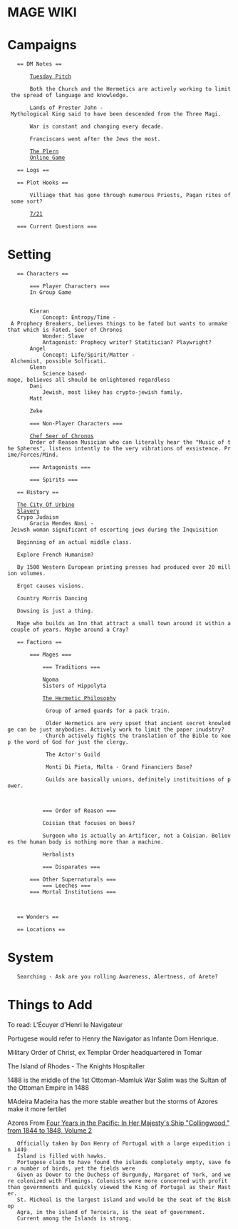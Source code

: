 
= MAGE WIKI = 

= Campaigns = 

	== DM Notes ==
	
		[[Tuesday Pitch]]

		Both the Church and the Hermetics are actively working to limit the spread of language and knowledge.

		Lands of Prester John - Mythological King said to have been descended from the Three Magi.

		War is constant and changing every decade.

		Franciscans went after the Jews the most. 

		[[The Plern]]		
		[[Online Game]]

	== Logs ==
	
	== Plot Hooks ==
	
		Villiage that has gone through numerous Priests, Pagan rites of some sort?

		[[Sesion Log|7/21]] 

	=== Current Questions ===

= Setting =

	== Characters ==

		=== Player Characters ===
		In Group Game
			
		
		Kieran 
			Concept: Entropy/Time - A Prophecy Breakers, believes things to be fated but wants to unmake that which is Fated. Seer of Chronos
			Wonder: Slave
			Antagonist: Prophecy writer? Statitician? Playwright?
		Angel
			Concept: Life/Spirit/Matter - Alchemist, possible Solficati. 
		Glenn
			Science based-mage, believes all should be enlightened regardless 
		Dani
			Jewish, most likey has crypto-jewish family.
		Matt 
				
		Zeke
		
		=== Non-Player Characters ===
		
		[[sessions/characters/npc/chef_magic|Chef Seer of Chronos]]
		Order of Reason Musician who can literally hear the "Music of the Spheres", listens intently to the very vibrations of exsistence. Prime/Forces/Mind.

		=== Antagonists ===

		=== Spirits ===
		
	== History ==
	
	[[setting/history/urbino|The City Of Urbino]]
	[[setting/history/slavery|Slavery]]
	Crypo Judaism
		Gracia Mendes Nasi - Jeiwsh woman significant of escorting jews during the Inquisition

	Beginning of an actual middle class.
	
	Explore French Humanism?
	
	By 1500 Western European printing presses had produced over 20 million volumes.

	Ergot causes visions. 
	
	Country Morris Dancing
	
	Dowsing is just a thing.

	Mage who builds an Inn that attract a small town around it within a couple of years. Maybe around a Cray?
	
	== Factions ==
	
		=== Mages ===
		
			=== Traditions ===

			Ngoma
			Sisters of Hippolyta
			
			[[The Hermetic Philosophy]]
			
			 Group of armed guards for a pack train.
			 
			 Older Hermetics are very upset that ancient secret knowledge can be just anybodies. Actively work to limit the paper inudstry? 
			 Church actively fights the translation of the Bible to keep the word of God for just the clergy.
			 
			 The Actor's Guild
			 
			 Monti Di Pieta, Malta - Grand Financiers Base? 
			 
			 Guilds are basically unions, definitely instituitions of power.
	
			
		
			=== Order of Reason === 
		
			Coisian that focuses on bees?
			
			Surgeon who is actually an Artificer, not a Coisian. Believes the human body is nothing more than a machine.

			Herbalists

			=== Disparates ===
			
		=== Other Supernaturals ===	
			=== Leeches ===
		=== Mortal Institutions ===	
		
		
	
	== Wonders ==
	
	== Locations == 	

= System = 

	Searching - Ask are you rolling Awareness, Alertness, of Arete?


= Things to Add = 
To read: 
L'Écuyer d'Henri le Navigateur

Portugese would refer to Henry the Navigator as Infante Dom Henrique.

Military Order of Christ, ex Templar Order headquartered in Tomar

The Island of Rhodes - The Knights Hospitaller

1488 is the middle of the 1st Ottoman-Mamluk War
Salim was the Sultan of the Ottoman Empire in 1488

MAdeira
Madeira has the more stable weather but the storms of Azores make it more fertilet
 
Azores
From [[https://books.google.com/books?id=hphHAAAAYAAJ&pg=PA409&lpg=PA409&dq=Joshua+Vander+Berg+of+Bruges&source=bl&ots=3O4I4HupOC&sig=LZkhNrAUn1CBJF9_OrtTG9his7A&hl=en&sa=X&ved=2ahUKEwii7-6jpu3cAhUCn-AKHVEZDhMQ6AEwBHoECAYQAQ#v=onepage&q=Joshua%20Vander%20Berg%20of%20Bruges&f=false|Four Years in the Pacific: In Her Majesty's Ship "Collingwood," from 1844 to 1848, Volume 2]]
	Officially taken by Don Henry of Portugal with a large expedition in 1449
	Island is filled with hawks. 
	Portugese claim to have found the islands completely empty, save for a number of birds, yet the fields were 
	Given as Dower to the Duchess of Burgundy, Margaret of York, and were colonized with Flemings. Colonists were more concerned with profit than governments and quickly viewed the King of Portugal as their Master. 
	St. Micheal is the largest island and would be the seat of the Bishop
	Agra, in the island of Terceira, is the seat of government.
	Current among the Islands is strong.









